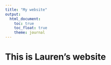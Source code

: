 ```yaml
---
title: "My website"
output: 
  html_document:
    toc: true
    toc_float: true
    theme: journal
---
```


# This is Lauren's website

